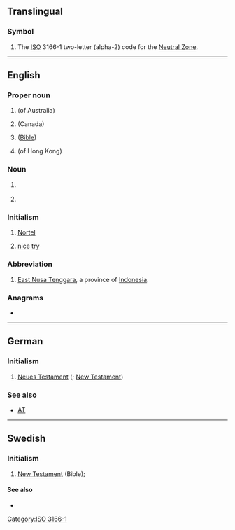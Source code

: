 {{also|n.t.|N.T.|N. T.|NT}}
==Translingual==

===Symbol===
{{head|mul|symbol}}

# The [[ISO]] 3166-1 two-letter (alpha-2) code for the [[Neutral Zone]].

[[Category:ISO 3166-1]]

----

==English==
{{wikipedia}}

===Proper noun===
{{en-proper noun}}

# {{initialism of|lang=en|[[Northern Territory]]}} (of Australia)
# {{initialism of|lang=en|[[Northwest Territories]]}} (Canada)
# {{initialism of|lang=en|[[New Testament]]}} ([[Bible]])
# {{initialism of|lang=en|New Territories}} (of Hong Kong)

===Noun===
{{en-noun}}

# {{lb|en|music}} {{initialism of|lang=en|neighbor tone}}
# {{init of|lang=en|[[neurotensin]]}}

===Initialism===
{{rfc-header|Initialism}}
{{head|en|initialism}}

# {{lb|en|stock symbol}} [[w:Nortel|Nortel]]
# {{lb|en|internet slang}} [[nice]] [[try]]

===Abbreviation===
{{rfc-header|Abbreviation}}
{{head|en|abbreviation}}

# [[East Nusa Tenggara]], a province of [[Indonesia]].

===Anagrams===
* {{anagrams|en|a=nt|TN|tn}}

----

==German==

===Initialism===
{{rfc-header|Initialism}}
{{de-proper noun|n}}

# [[Neues Testament]] ({{l|en|NT}}; [[New Testament]])

===See also===
* [[AT]]

----

==Swedish==

===Initialism===
{{rfc-header|Initialism}}
{{head|sv|initialism}}

# [[New Testament]] (Bible); {{abbreviation of|Nya Testamentet|lang=sv}}

====See also====
* {{l|sv|GT}}